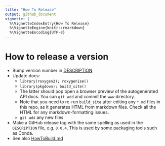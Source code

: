 ```yaml
---
title: "How To Release"
output: github_document
vignette: |
  %\VignetteIndexEntry{How To Release}
  %\VignetteEngine{knitr::rmarkdown}
  %\VignetteEncoding{UTF-8}
---
```


# How to release a version

* Bump version number in [DESCRIPTION](./DESCRIPTION)
* Update docs:
    * `library(roxygen2); roxygenise()`
    * `library(pkgdown); build_site()`
    * The latter should pop open a browser preview of the autogenerated API docs. You can `git add` and commit the `www` directory.
    * Note that you need to re-run `build_site` after editing any `*.md` files in this repo, as it generates HTML from markdown files. Check all the HTML for any markdown-formatting issues.
    * `git add` any new files
* Make a GitHub release tag with the same spelling as used in the `DESCRIPTION` file, e.g. `0.0.4`. This is used by some packaging tools such as Conda.
* See also [HowToBuild.md](./HowToBuild.md)
